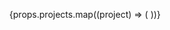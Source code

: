 
<ul class="grid grid-cols-1 md:grid-cols-2 gap-[2rem_1.5rem] !mt-5 !p-0">
  {props.projects.map((project) => (
    <ProjectCard
      slug={project.slug}
      name={project.name}
      description={project.description}
      link={project.link}
      tech={project.tech}
      type={project.type}
    />
  ))}
</ul>
